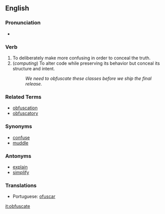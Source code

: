 ==English==

===Pronunciation===
*{{audio|en-us-obfuscated.ogg|Audio (US)}}

===Verb===

# To deliberately make more confusing in order to conceal the truth.
# (''computing'') To alter code while preserving its behavior but conceal its structure and intent.
#: ''We need to obfuscate these classes before we ship the final release.''

===Related Terms===
*[[obfuscation]]
*[[obfuscatory]]

===Synonyms===
*[[confuse]]
*[[muddle]]

===Antonyms===
*[[explain]]
*[[simplify]]

===Translations===
*Portuguese: [[ofuscar]]

[[it:obfuscate]]